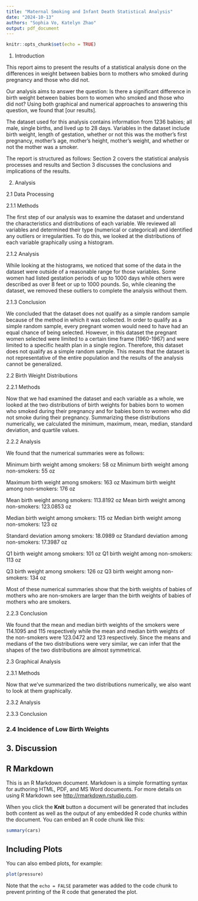 ```yaml
---
title: "Maternal Smoking and Infant Death Statistical Analysis"
date: "2024-10-13"
authors: "Sophia Vo, Katelyn Zhao"
output: pdf_document
---
```


```r
knitr::opts_chunk$set(echo = TRUE)
```

1. Introduction

This report aims to present the results of a statistical analysis done on the differences in weight between babies born to mothers who smoked during pregnancy and those who did not. 

Our analysis aims to answer the question:  Is there a significant difference in birth weight between babies born to women who smoked and those who did not? Using both graphical and numerical approaches to answering this question, we found that [our results].

The dataset used for this analysis contains information from 1236 babies; all male, single births, and lived up to 28 days. Variables in the dataset include birth weight, length of gestation, whether or not this was the mother's first pregnancy, mother's age, mother's height, mother's weight, and whether or not the mother was a smoker. 

The report is structured as follows: Section 2 covers the statistical analysis processes and results and Section 3 discusses the conclusions and implications of the results.


2. Analysis

2.1 Data Processing

2.1.1 Methods

The first step of our analysis was to examine the dataset and understand the characteristics and distributions of each variable. We reviewed all variables and determined their type (numerical or categorical) and identified any outliers or irregularities. To do this, we looked at the distributions of each variable graphically using a histogram.


2.1.2 Analysis

While looking at the histograms, we noticed that some of the data in the dataset were outside of a reasonable range for those variables. Some women had listed gestation periods of up to 1000 days while others were described as over 8 feet or up to 1000 pounds. So, while cleaning the dataset, we removed these outliers to complete the analysis without them.


2.1.3 Conclusion

We concluded that the dataset does not qualify as a simple random sample because of the method in which it was collected. In order to qualify as a simple random sample, every pregnant women would need to have had an equal chance of being selected. However, in this dataset the pregnant women selected were limited to a certain time frame (1960-1967) and were limited to a specific health plan in a single region. Therefore, this dataset does not qualify as a simple random sample. This means that the dataset is not representative of the entire population and the results of the analysis cannot be generalized.


2.2 Birth Weight Distributions

2.2.1 Methods

Now that we had examined the dataset and each variable as a whole, we looked at the two distributions of birth weights for babies born to women who smoked during their pregnancy and for babies born to women who did not smoke during their pregnancy. Summarizing these distributions numerically, we calculated the minimum, maximum, mean, median, standard deviation, and quartile values.  


2.2.2 Analysis

We found that the numerical summaries were as follows:

Minimum birth weight among smokers: 58 oz
Minimum birth weight among non-smokers: 55 oz

Maximum birth weight among smokers: 163 oz
Maximum birth weight among non-smokers: 176 oz

Mean birth weight among smokers: 113.8192 oz
Mean birth weight among non-smokers: 123.0853 oz

Median birth weight among smokers: 115 oz
Median birth weight among non-smokers: 123 oz

Standard deviation among smokers: 18.0989 oz
Standard deviation among non-smokers: 17.3987 oz

Q1 birth weight among smokers: 101 oz
Q1 birth weight among non-smokers: 113 oz

Q3 birth weight among smokers: 126 oz
Q3 birth weight among non-smokers: 134 oz

Most of these numerical summaries show that the birth weights of babies of mothers who are non-smokers are larger than the birth weights of babies of mothers who are smokers.


2.2.3 Conclusion

We found that the mean and median birth weights of the smokers were 114.1095 and 115 respectively while the mean and median birth weights of the non-smokers were 123.0472 and 123 respectively. Since the means and medians of the two distributions were very similar, we can infer that the shapes of the two distributions are almost symmetrical.


2.3 Graphical Analysis

2.3.1 Methods

Now that we've summarized the two distributions numerically, we also want to look at them graphically. 

2.3.2 Analysis



2.3.3 Conclusion



### 2.4 Incidence of Low Birth Weights

## 3. Discussion










## R Markdown

This is an R Markdown document. Markdown is a simple formatting syntax for authoring HTML, PDF, and MS Word documents. For more details on using R Markdown see <http://rmarkdown.rstudio.com>.

When you click the **Knit** button a document will be generated that includes both content as well as the output of any embedded R code chunks within the document. You can embed an R code chunk like this:

```r
summary(cars)
```

## Including Plots

You can also embed plots, for example:

```r
plot(pressure)
```

Note that the `echo = FALSE` parameter was added to the code chunk to prevent printing of the R code that generated the plot.
